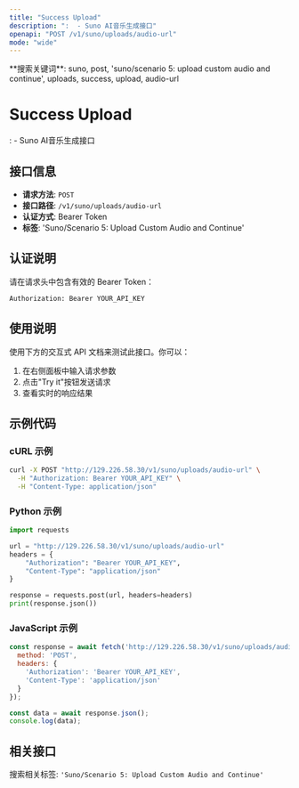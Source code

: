 ```yaml
---
title: "Success Upload"
description: ":  - Suno AI音乐生成接口"
openapi: "POST /v1/suno/uploads/audio-url"
mode: "wide"
---
```


<Info>
**搜索关键词**: suno, post, 'suno/scenario 5: upload custom audio and continue', uploads, success, upload, audio-url
</Info>

# Success Upload

:  - Suno AI音乐生成接口

## 接口信息

- **请求方法**: `POST`
- **接口路径**: `/v1/suno/uploads/audio-url`
- **认证方式**: Bearer Token
- **标签**: 'Suno/Scenario 5: Upload Custom Audio and Continue'

## 认证说明

请在请求头中包含有效的 Bearer Token：

```bash
Authorization: Bearer YOUR_API_KEY
```

## 使用说明

使用下方的交互式 API 文档来测试此接口。你可以：

1. 在右侧面板中输入请求参数
2. 点击"Try it"按钮发送请求
3. 查看实时的响应结果

## 示例代码

### cURL 示例

```bash
curl -X POST "http://129.226.58.30/v1/suno/uploads/audio-url" \
  -H "Authorization: Bearer YOUR_API_KEY" \
  -H "Content-Type: application/json"
```

### Python 示例

```python
import requests

url = "http://129.226.58.30/v1/suno/uploads/audio-url"
headers = {
    "Authorization": "Bearer YOUR_API_KEY",
    "Content-Type": "application/json"
}

response = requests.post(url, headers=headers)
print(response.json())
```

### JavaScript 示例

```javascript
const response = await fetch('http://129.226.58.30/v1/suno/uploads/audio-url', {
  method: 'POST',
  headers: {
    'Authorization': 'Bearer YOUR_API_KEY',
    'Content-Type': 'application/json'
  }
});

const data = await response.json();
console.log(data);
```

## 相关接口

搜索相关标签: `'Suno/Scenario 5: Upload Custom Audio and Continue'`


